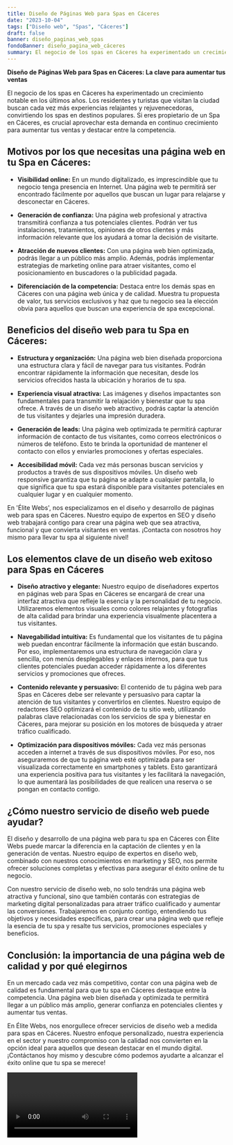 ```yaml
---
title: Diseño de Páginas Web para Spas en Cáceres
date: "2023-10-04"
tags: ["Diseño web", "Spas", "Cáceres"]
draft: false
banner: diseño_paginas_web_spas
fondoBanner: diseño_pagina_web_cáceres
summary: El negocio de los spas en Cáceres ha experimentado un crecimiento notable en los últimos años. Los residentes y turistas que visitan la ciudad buscan cada vez más experiencias relajantes y rejuvenecedoras, convirtiendo los spas en destinos populares. Si eres propietario de un Spa en Cáceres, es crucial aprovechar esta demanda en continuo crecimiento para aumentar tus ventas y destacar entre la competencia.
---
```



**Diseño de Páginas Web para Spas en Cáceres: La clave para aumentar tus ventas**

El negocio de los spas en Cáceres ha experimentado un crecimiento notable en los últimos años. Los residentes y turistas que visitan la ciudad buscan cada vez más experiencias relajantes y rejuvenecedoras, convirtiendo los spas en destinos populares. Si eres propietario de un Spa en Cáceres, es crucial aprovechar esta demanda en continuo crecimiento para aumentar tus ventas y destacar entre la competencia.

## Motivos por los que necesitas una página web en tu Spa en Cáceres:

- **Visibilidad online:** En un mundo digitalizado, es imprescindible que tu negocio tenga presencia en Internet. Una página web te permitirá ser encontrado fácilmente por aquellos que buscan un lugar para relajarse y desconectar en Cáceres.

- **Generación de confianza:** Una página web profesional y atractiva transmitirá confianza a tus potenciales clientes. Podrán ver tus instalaciones, tratamientos, opiniones de otros clientes y más información relevante que los ayudará a tomar la decisión de visitarte.

- **Atracción de nuevos clientes:** Con una página web bien optimizada, podrás llegar a un público más amplio. Además, podrás implementar estrategias de marketing online para atraer visitantes, como el posicionamiento en buscadores o la publicidad pagada.

- **Diferenciación de la competencia:** Destaca entre los demás spas en Cáceres con una página web única y de calidad. Muestra tu propuesta de valor, tus servicios exclusivos y haz que tu negocio sea la elección obvia para aquellos que buscan una experiencia de spa excepcional.

## Beneficios del diseño web para tu Spa en Cáceres:

- **Estructura y organización:** Una página web bien diseñada proporciona una estructura clara y fácil de navegar para tus visitantes. Podrán encontrar rápidamente la información que necesitan, desde los servicios ofrecidos hasta la ubicación y horarios de tu spa.

- **Experiencia visual atractiva:** Las imágenes y diseños impactantes son fundamentales para transmitir la relajación y bienestar que tu spa ofrece. A través de un diseño web atractivo, podrás captar la atención de tus visitantes y dejarles una impresión duradera.

- **Generación de leads:** Una página web optimizada te permitirá capturar información de contacto de tus visitantes, como correos electrónicos o números de teléfono. Esto te brinda la oportunidad de mantener el contacto con ellos y enviarles promociones y ofertas especiales.

- **Accesibilidad móvil:** Cada vez más personas buscan servicios y productos a través de sus dispositivos móviles. Un diseño web responsive garantiza que tu página se adapte a cualquier pantalla, lo que significa que tu spa estará disponible para visitantes potenciales en cualquier lugar y en cualquier momento.

En 'Élite Webs', nos especializamos en el diseño y desarrollo de páginas web para spas en Cáceres. Nuestro equipo de expertos en SEO y diseño web trabajará contigo para crear una página web que sea atractiva, funcional y que convierta visitantes en ventas. ¡Contacta con nosotros hoy mismo para llevar tu spa al siguiente nivel!

<GifSeo />

<Cta />

## Los elementos clave de un diseño web exitoso para Spas en Cáceres

- **Diseño atractivo y elegante:** Nuestro equipo de diseñadores expertos en páginas web para Spas en Cáceres se encargará de crear una interfaz atractiva que refleje la esencia y la personalidad de tu negocio. Utilizaremos elementos visuales como colores relajantes y fotografías de alta calidad para brindar una experiencia visualmente placentera a tus visitantes.

- **Navegabilidad intuitiva:** Es fundamental que los visitantes de tu página web puedan encontrar fácilmente la información que están buscando. Por eso, implementaremos una estructura de navegación clara y sencilla, con menús desplegables y enlaces internos, para que tus clientes potenciales puedan acceder rápidamente a los diferentes servicios y promociones que ofreces.

- **Contenido relevante y persuasivo:** El contenido de tu página web para Spas en Cáceres debe ser relevante y persuasivo para captar la atención de tus visitantes y convertirlos en clientes. Nuestro equipo de redactores SEO optimizará el contenido de tu sitio web, utilizando palabras clave relacionadas con los servicios de spa y bienestar en Cáceres, para mejorar su posición en los motores de búsqueda y atraer tráfico cualificado.

- **Optimización para dispositivos móviles:** Cada vez más personas acceden a internet a través de sus dispositivos móviles. Por eso, nos aseguraremos de que tu página web esté optimizada para ser visualizada correctamente en smartphones y tablets. Esto garantizará una experiencia positiva para tus visitantes y les facilitará la navegación, lo que aumentará las posibilidades de que realicen una reserva o se pongan en contacto contigo.

## ¿Cómo nuestro servicio de diseño web puede ayudar?

El diseño y desarrollo de una página web para tu spa en Cáceres con Élite Webs puede marcar la diferencia en la captación de clientes y en la generación de ventas. Nuestro equipo de expertos en diseño web, combinado con nuestros conocimientos en marketing y SEO, nos permite ofrecer soluciones completas y efectivas para asegurar el éxito online de tu negocio.

Con nuestro servicio de diseño web, no solo tendrás una página web atractiva y funcional, sino que también contarás con estrategias de marketing digital personalizadas para atraer tráfico cualificado y aumentar las conversiones. Trabajaremos en conjunto contigo, entendiendo tus objetivos y necesidades específicas, para crear una página web que refleje la esencia de tu spa y resalte tus servicios, promociones especiales y beneficios.

## Conclusión: la importancia de una página web de calidad y por qué elegirnos

En un mercado cada vez más competitivo, contar con una página web de calidad es fundamental para que tu spa en Cáceres destaque entre la competencia. Una página web bien diseñada y optimizada te permitirá llegar a un público más amplio, generar confianza en potenciales clientes y aumentar tus ventas.

En Élite Webs, nos enorgullece ofrecer servicios de diseño web a medida para spas en Cáceres. Nuestro enfoque personalizado, nuestra experiencia en el sector y nuestro compromiso con la calidad nos convierten en la opción ideal para aquellos que desean destacar en el mundo digital. ¡Contáctanos hoy mismo y descubre cómo podemos ayudarte a alcanzar el éxito online que tu spa se merece!

<Video />

<CtaBot job="Spas" city="Cáceres" />

<Gmaps query="Cáceres+españa+maps" />
